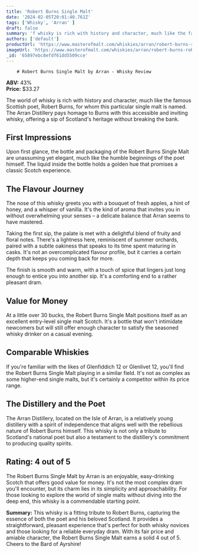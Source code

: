 ```yaml
---
title: 'Robert Burns Single Malt'
date: '2024-02-05T20:01:40.761Z'
tags: ['Whisky', 'Arran' ]
draft: false
summary: 'f whisky is rich with history and character, much like the famous Scottish poet, Robert Burns, for whom this particular single mal...'
authors: ['default']
productUrl: 'https://www.masterofmalt.com/whiskies/arran/robert-burns-robert-burns-single-malt-whisky/'
imageUrl: 'https://www.masterofmalt.com/whiskies/arran/robert-burns-robert-burns-single-malt-whisky.jpg'
_id: '65897ebc8efdf61dd5509cce'
---
```

        
        # Robert Burns Single Malt by Arran - Whisky Review

**ABV:** 43%  
**Price:** $33.27  

The world of whisky is rich with history and character, much like the famous Scottish poet, Robert Burns, for whom this particular single malt is named. The Arran Distillery pays homage to Burns with this accessible and inviting whisky, offering a sip of Scotland's heritage without breaking the bank.

## First Impressions
Upon first glance, the bottle and packaging of the Robert Burns Single Malt are unassuming yet elegant, much like the humble beginnings of the poet himself. The liquid inside the bottle holds a golden hue that promises a classic Scotch experience.

## The Flavour Journey
The nose of this whisky greets you with a bouquet of fresh apples, a hint of honey, and a whisper of vanilla. It's the kind of aroma that invites you in without overwhelming your senses – a delicate balance that Arran seems to have mastered.

Taking the first sip, the palate is met with a delightful blend of fruity and floral notes. There's a lightness here, reminiscent of summer orchards, paired with a subtle oakiness that speaks to its time spent maturing in casks. It's not an overcomplicated flavour profile, but it carries a certain depth that keeps you coming back for more.

The finish is smooth and warm, with a touch of spice that lingers just long enough to entice you into another sip. It's a comforting end to a rather pleasant dram.

## Value for Money
At a little over 30 bucks, the Robert Burns Single Malt positions itself as an excellent entry-level single malt Scotch. It's a bottle that won't intimidate newcomers but will still offer enough character to satisfy the seasoned whisky drinker on a casual evening.

## Comparable Whiskies
If you're familiar with the likes of Glenfiddich 12 or Glenlivet 12, you'll find the Robert Burns Single Malt playing in a similar field. It's not as complex as some higher-end single malts, but it's certainly a competitor within its price range.

## The Distillery and the Poet
The Arran Distillery, located on the Isle of Arran, is a relatively young distillery with a spirit of independence that aligns well with the rebellious nature of Robert Burns himself. This whisky is not only a tribute to Scotland's national poet but also a testament to the distillery's commitment to producing quality spirits.

## Rating: 4 out of 5
The Robert Burns Single Malt by Arran is an enjoyable, easy-drinking Scotch that offers good value for money. It's not the most complex dram you'll encounter, but its charm lies in its simplicity and approachability. For those looking to explore the world of single malts without diving into the deep end, this whisky is a commendable starting point.

**Summary:** This whisky is a fitting tribute to Robert Burns, capturing the essence of both the poet and his beloved Scotland. It provides a straightforward, pleasant experience that's perfect for both whisky novices and those looking for a reliable everyday dram. With its fair price and amiable character, the Robert Burns Single Malt earns a solid 4 out of 5. Cheers to the Bard of Ayrshire!
      